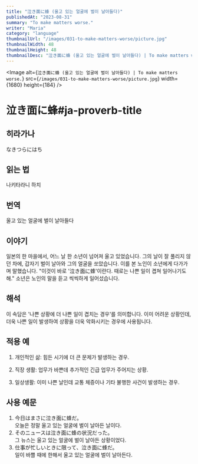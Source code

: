 ```yaml
---
title: "泣き面に蜂 (울고 있는 얼굴에 벌이 날아들다)"
publishedAt: "2023-08-31"
summary: "To make matters worse."
writer: "Maria"
category: "language"
thumbnailUrl: "/images/031-to-make-matters-worse/picture.jpg"
thumbnailWidth: 48
thumbnailHeight: 48
thumbnailDesc: "泣き面に蜂 (울고 있는 얼굴에 벌이 날아들다) | To make matters worse."
---
```


<Image
  alt={`泣き面に蜂 (울고 있는 얼굴에 벌이 날아들다) | To make matters worse.`}
  src={`/images/031-to-make-matters-worse/picture.jpg`}
  width={1680}
  height={184}
/>

# 泣き面に蜂#ja-proverb-title

## 히라가나

なきつらにはち

## 읽는 법

나키타라니 하치

## 번역

울고 있는 얼굴에 벌이 날아들다

## 이야기

일본의 한 마을에서, 어느 날 한 소년이 넘어져 울고 있었습니다. 그의 날이 잘 풀리지 않던 차에, 갑자기 벌이 날아와 그의 얼굴을 쏘았습니다. 이를 본 노인이 소년에게 다가가며 말했습니다. "이것이 바로 '泣き面に蜂'이란다. 때로는 나쁜 일이 겹쳐 일어나기도 해." 소년은 노인의 말을 듣고 씩씩하게 일어섰습니다.

## 해석

이 속담은 '나쁜 상황에 더 나쁜 일이 겹치는 경우'를 의미합니다. 이미 어려운 상황인데, 더욱 나쁜 일이 발생하여 상황을 더욱 악화시키는 경우에 사용됩니다.

## 적용 예

1. 개인적인 삶: 힘든 시기에 더 큰 문제가 발생하는 경우.

2. 직장 생활: 업무가 바쁜데 추가적인 긴급 업무가 주어지는 상황.

3. 일상생활: 이미 나쁜 날인데 교통 체증이나 기타 불행한 사건이 발생하는 경우.

## 사용 예문

1. 今日はまさに泣き面に蜂だ。<br /> 오늘은 정말 울고 있는 얼굴에 벌이 날아든 날이다.
2. そのニュースは泣き面に蜂の状況だった。<br /> 그 뉴스는 울고 있는 얼굴에 벌이 날아든 상황이었다.
3. 仕事が忙しいときに限って、泣き面に蜂だ。<br /> 일이 바쁠 때에 한해서 울고 있는 얼굴에 벌이 날아든다.
